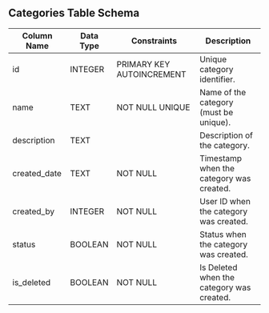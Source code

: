 ## Categories Table Schema

| Column Name   | Data Type    | Constraints                          | Description                                 |
|---------------|--------------|--------------------------------------|---------------------------------------------|
| id            | INTEGER      | PRIMARY KEY AUTOINCREMENT            | Unique category identifier.                 |
| name          | TEXT         | NOT NULL UNIQUE                      | Name of the category (must be unique).      |
| description   | TEXT         |                                      | Description of the category.                |
| created_date  | TEXT         | NOT NULL                             | Timestamp when the category was created.    |
| created_by    | INTEGER      | NOT NULL                             | User ID when the category was created.      |
| status        | BOOLEAN      | NOT NULL                             | Status when the category was created.       |
| is_deleted    | BOOLEAN      | NOT NULL                             | Is Deleted when the category was created.   |

